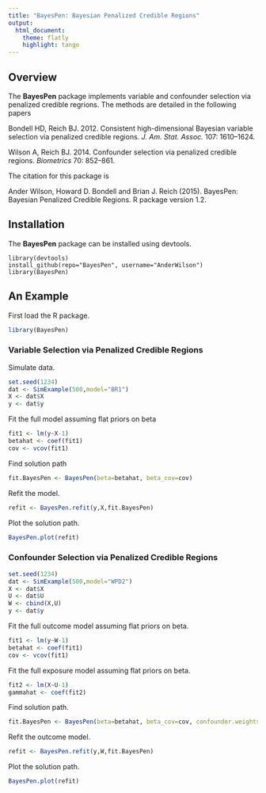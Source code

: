 ```yaml
---
title: "BayesPen: Bayesian Penalized Credible Regions"
output:
  html_document:
    theme: flatly
    highlight: tango
---
```


## Overview
The **BayesPen** package implements variable and confounder selection via penalized credible regrions. The methods are detailed in the following papers

Bondell HD, Reich BJ. 2012. Consistent high-dimensional Bayesian variable selection via penalized credible regions. *J. Am. Stat. Assoc.* 107: 1610–1624.

Wilson A, Reich BJ. 2014. Confounder selection via penalized credible regions. *Biometrics* 70: 852–861.

The citation for this package is 

Ander Wilson, Howard D. Bondell and Brian J. Reich (2015). BayesPen: Bayesian Penalized Credible Regions. R package version 1.2.

## Installation

The **BayesPen** package can be installed using devtools.
```
library(devtools)
install_github(repo="BayesPen", username="AnderWilson")
library(BayesPen)
```

## An Example
First load the R package.
```r
library(BayesPen)
```


### Variable Selection via Penalized Credible Regions
Simulate data.
```r
set.seed(1234)
dat <- SimExample(500,model="BR1")
X <- dat$X
y <- dat$y
```

Fit the full model assuming flat priors on beta
```r
fit1 <- lm(y~X-1)
betahat <- coef(fit1)
cov <- vcov(fit1)
```

Find solution path
```r
fit.BayesPen <- BayesPen(beta=betahat, beta_cov=cov)
```

Refit the model.
```r
refit <- BayesPen.refit(y,X,fit.BayesPen)
```

Plot the solution path.
```r
BayesPen.plot(refit)
```


### Confounder Selection via Penalized Credible Regions
```r
set.seed(1234)
dat <- SimExample(500,model="WPD2")
X <- dat$X
U <- dat$U
W <- cbind(X,U)
y <- dat$y
```

Fit the full outcome model assuming flat priors on beta.
```r
fit1 <- lm(y~W-1)
betahat <- coef(fit1)
cov <- vcov(fit1)
```

Fit the full exposure model assuming flat priors on beta.
```r
fit2 <- lm(X~U-1)
gammahat <- coef(fit2)
```

Find solution path.
```r
fit.BayesPen <- BayesPen(beta=betahat, beta_cov=cov, confounder.weights=c(0,gammahat), force=1)
```

Refit the outcome model.
```r
refit <- BayesPen.refit(y,W,fit.BayesPen)
```

Plot the solution path.
```r
BayesPen.plot(refit)
```